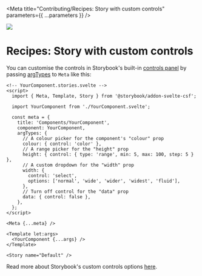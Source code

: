 
<Meta
  title="Contributing/Recipes: Story with custom controls"
  parameters={{ ...parameters }}
/>

![](https://graphics.thomsonreuters.com/style-assets/images/logos/reuters-graphics-logo/svg/graphics-logo-color-dark.svg)

# Recipes: Story with custom controls

You can customise the controls in Storybook's built-in [controls panel](https://storybook.js.org/docs/svelte/essentials/controls) by passing [argTypes](https://storybook.js.org/docs/svelte/api/argtypes) to `Meta` like this:

```svelte
<!-- YourComponent.stories.svelte -->
<script>
  import { Meta, Template, Story } from '@storybook/addon-svelte-csf';

  import YourComponent from './YourComponent.svelte';

  const meta = {
    title: 'Components/YourComponent',
    component: YourComponent,
    argTypes: {
      // A colour picker for the component's "colour" prop
      colour: { control: 'color' },
      // A range picker for the "height" prop
      height: { control: { type: 'range', min: 5, max: 100, step: 5 } },
      // A custom dropdown for the "width" prop
      width: {
        control: 'select',
        options: ['normal', 'wide', 'wider', 'widest', 'fluid'],
      },
      // Turn off control for the "data" prop
      data: { control: false },
    },
  };
</script>

<Meta {...meta} />

<Template let:args>
  <YourComponent {...args} />
</Template>

<Story name="Default" />
```

Read more about Storybook's custom controls options [here](https://storybook.js.org/docs/svelte/essentials/controls).
